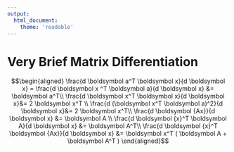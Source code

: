 ```yaml
---
output:
  html_document:
    theme: 'readable'
---
```


# Very Brief Matrix Differentiation
 
$$\begin{aligned} 
 \frac{d \boldsymbol a^T \boldsymbol x}{d \boldsymbol x} = \frac{d \boldsymbol  x ^T \boldsymbol a}{d \boldsymbol x} &= \boldsymbol a^T\\
 \frac{d \boldsymbol x^T \boldsymbol x}{d \boldsymbol x}&= 2 \boldsymbol x^T \\
 \frac{d (\boldsymbol x^T \boldsymbol a)^2}{d \boldsymbol x}&= 2 \boldsymbol x^T\\
 \frac{d \boldsymbol {Ax}}{d \boldsymbol x} &= \boldsymbol A \\
 \frac{d \boldsymbol {x}^T \boldsymbol A}{d \boldsymbol x} &= \boldsymbol A^T\\
 \frac{d \boldsymbol {x}^T \boldsymbol {Ax}}{d \boldsymbol x} &= \boldsymbol x^T ( \boldsymbol A + \boldsymbol A^T )
\end{aligned}$$

